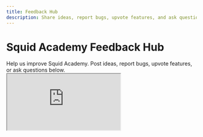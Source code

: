 ```yaml
---
title: Feedback Hub
description: Share ideas, report bugs, upvote features, and ask questions.
---
```



# Squid Academy Feedback Hub

<Callout>
Help us improve Squid Academy. Post ideas, report bugs, upvote features, or ask questions below.
</Callout>

<style>
{`
  @media (max-width: 768px) { .feedback-iframe { display:none } .feedback-cta{ display:block } }
  @media (min-width: 769px) { .feedback-iframe { display:block } .feedback-cta{ display:none } }
`}
</style>

<div className="feedback-iframe" style={{height:'78vh', minHeight:720, border:'1px solid rgba(255,255,255,.08)', borderRadius:12, overflow:'hidden'}}>
  <iframe
    src="https://squidacademy.fider.io/"   /* e.g. https://feedback.squid.academy */
    title="Squid Academy Feedback Hub"
    style={{width:'100%', height:'100%', border:0}}
    loading="lazy"
    referrerPolicy="no-referrer-when-downgrade"
  />
</div>

<div className="feedback-cta" style={{marginTop:16}}>
  <a href="https://squidacademy.fider.io/" target="_blank" rel="noopener" className="button">
    Open Feedback Hub
  </a>
</div>